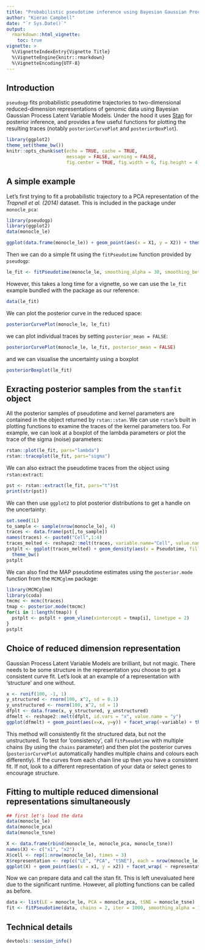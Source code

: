 ```yaml
---
title: "Probabilistic pseudotime inference using Bayesian Gaussian Process Latent Variable Models"
author: "Kieran Campbell"
date: "`r Sys.Date()`"
output: 
  rmarkdown::html_vignette:
    toc: true
vignette: >
  %\VignetteIndexEntry{Vignette Title}
  %\VignetteEngine{knitr::rmarkdown}
  %\VignetteEncoding{UTF-8}
---
```


## Introduction

`pseudogp` fits probabilistic pseudotime trajectories to two-dimensional reduced-dimension representations of genomic data using Bayesian Gaussian Process Latent Variable Models. Under the hood it uses [Stan](http://mc-stan.org) for posterior inference, and provides a few useful functions for plotting the resulting traces (notably `posteriorCurvePlot` and `posteriorBoxPlot`).

```r
library(ggplot2)
theme_set(theme_bw())
knitr::opts_chunk$set(echo = TRUE, cache = TRUE, 
                      message = FALSE, warning = FALSE,
                      fig.center = TRUE, fig.width = 6, fig.height = 4)
```

## A simple example

Let's first trying to fit a probabilistic trajectory to a PCA representation of the _Trapnell et al. (2014)_ dataset. This is included in the package under `monocle_pca`:

```r
library(pseudogp)
library(ggplot2)
data(monocle_le)

ggplot(data.frame(monocle_le)) + geom_point(aes(x = X1, y = X2)) + theme_bw()
```

Then we can do a simple fit using the `fitPseudotime` function provided by `pseudogp`:

```r
le_fit <- fitPseudotime(monocle_le, smoothing_alpha = 30, smoothing_beta = 6, iter = 1000, chains = 1)
```
However, this takes a long time for a vignette, so we can use the `le_fit` example bundled with the package as our reference:
```r
data(le_fit)
```

We can plot the posterior curve in the reduced space:

```r
posteriorCurvePlot(monocle_le, le_fit)
```

we can plot individual traces by setting `posterior_mean = FALSE`:

```r
posteriorCurvePlot(monocle_le, le_fit, posterior_mean = FALSE)
```

and we can visualise the uncertainty using a boxplot

```r
posteriorBoxplot(le_fit)
```

## Exracting posterior samples from the `stanfit` object

All the posterior samples of pseudotime and kernel parameters are contained in the object returned by `rstan::stan`. We can use `rstan`'s built in plotting functions to examine the traces of the kernel parameters too. For example, we can look at a boxplot of the lambda parameters or plot the trace of the sigma (noise) parameters:

```r
rstan::plot(le_fit, pars="lambda")
rstan::traceplot(le_fit, pars="sigma")
```

We can also extract the pseudotime traces from the object using `rstan:extract`:

```r
pst <- rstan::extract(le_fit, pars="t")$t
print(str(pst))
```

We can then use `ggplot2` to plot posterior distributions to get a handle on the uncertainty:

```r
set.seed(1L)
to_sample <- sample(nrow(monocle_le), 4)
traces <- data.frame(pst[,to_sample])
names(traces) <- paste0("Cell",1:4)
traces_melted <- reshape2::melt(traces, variable.name="Cell", value.name="Pseudotime")
pstplt <- ggplot(traces_melted) + geom_density(aes(x = Pseudotime, fill = Cell), alpha = 0.5) +
  theme_bw()
pstplt
```
We can also find the MAP pseudotime estimates using the `posterior.mode` function from the `MCMCglmm` package:
```r
library(MCMCglmm)
library(coda)
tmcmc <- mcmc(traces)
tmap <- posterior.mode(tmcmc)
for(i in 1:length(tmap)) {
  pstplt <- pstplt + geom_vline(xintercept = tmap[i], linetype = 2)
}
pstplt
```

## Choice of reduced dimension representation

Gaussian Process Latent Variable Models are brilliant, but not magic. There needs to be some structure in the representation you choose to get a consistent curve fit. Let's look at an example of a representation with 'structure' and one without.

```r
x <- runif(100, -1, 1)
y_structured <- rnorm(100, x^2, sd = 0.1)
y_unstructured <- rnorm(100, x^2, sd = 1)
dfplt <- data.frame(x, y_structured, y_unstructured)
dfmelt <- reshape2::melt(dfplt, id.vars = "x", value.name = "y")
ggplot(dfmelt) + geom_point(aes(x=x, y=y)) + facet_wrap(~variable) + theme_bw()
```

This method will consistently fit the structured data, but not the unstructured. To test for 'consistency', call `fitPseudotime` with multiple chains (by using the `chains` parameter) and then plot the posterior curves (`posteriorCurvePlot` automatically handles multiple chains and colours each differently). If the curves from each chain line up then you have a consistent fit. If not, look to a different representation of your data or select genes to encourage structure.

## Fitting to multiple reduced dimensional representations simultaneously


```r
## first let's load the data
data(monocle_le)
data(monocle_pca)
data(monocle_tsne)

X <- data.frame(rbind(monocle_le, monocle_pca, monocle_tsne))
names(X) <- c("x1", "x2")
X$cell <- rep(1:nrow(monocle_le), times = 3)
X$representation <- rep(c("LE", "PCA", "tSNE"), each = nrow(monocle_le))
ggplot(X) + geom_point(aes(x = x1, y = x2)) + facet_wrap( ~ representation) + theme_bw()
```

Now we can prepare data and call the stan fit. This is left unevaluated here due to the significant runtime. However, all plotting functions can be called as before.

```r
data <- list(LE = monocle_le, PCA = monocle_pca, tSNE = monocle_tsne)
fit <- fitPseudotime(data, chains = 2, iter = 1000, smoothing_alpha = 12, smoothing_beta = 3)
```

## Technical details

```r
devtools::session_info()
```

